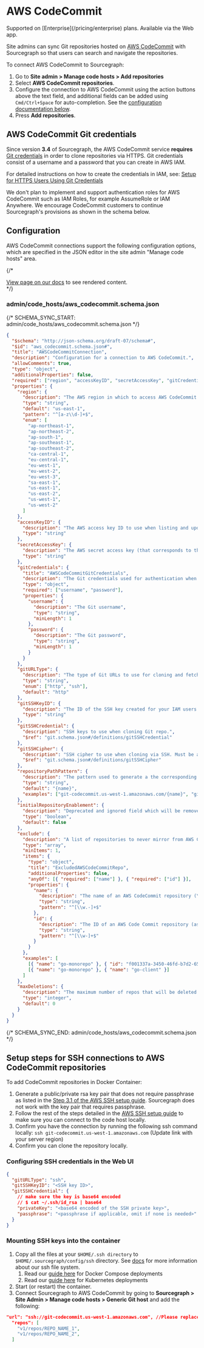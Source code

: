 # AWS CodeCommit

<TierCallout>
  Supported on [Enterprise](/pricing/enterprise) plans.
  <user>
    Available via the Web app.
  </user>
</TierCallout>

Site admins can sync Git repositories hosted on [AWS CodeCommit](https://aws.amazon.com/codecommit/) with Sourcegraph so that users can search and navigate the repositories.

To connect AWS CodeCommit to Sourcegraph:

1. Go to **Site admin > Manage code hosts > Add repositories**
1. Select **AWS CodeCommit repositories**.
1. Configure the connection to AWS CodeCommit using the action buttons above the text field, and additional fields can be added using `Cmd/Ctrl+Space` for auto-completion. See the [configuration documentation below](#configuration).
1. Press **Add repositories**.

## AWS CodeCommit Git credentials

Since version **3.4** of Sourcegraph, the AWS CodeCommit service **requires** [Git credentials](https://docs.aws.amazon.com/IAM/latest/UserGuide/id_credentials_ssh-keys.html#git-credentials-code-commit) in order to clone repositories via HTTPS. Git credentials consist of a username and a password that you can create in AWS IAM.

For detailed instructions on how to create the credentials in IAM, see: [Setup for HTTPS Users Using Git Credentials](https://docs.aws.amazon.com/codecommit/latest/userguide/setting-up-gc.html)

<Callout type="info"> We don't plan to implement and support authentication roles for AWS CodeCommit such as IAM Roles, for example AssumeRole or IAM Anywhere. We encourage CodeCommit customers to continue Sourcegraph's provisions as shown in the schema below.</Callout>

## Configuration

AWS CodeCommit connections support the following configuration options, which are specified in the JSON editor in the site admin "Manage code hosts" area.

{/* <div markdown-func=jsonschemadoc jsonschemadoc:path="admin/code_hosts/aws_codecommit.schema.json">[View page on our docs](/admin/code_hosts/aws_codecommit) to see rendered content.</div> */}

### admin/code_hosts/aws_codecommit.schema.json

{/* SCHEMA_SYNC_START: admin/code_hosts/aws_codecommit.schema.json */}
```json
{
  "$schema": "http://json-schema.org/draft-07/schema#",
  "$id": "aws_codecommit.schema.json#",
  "title": "AWSCodeCommitConnection",
  "description": "Configuration for a connection to AWS CodeCommit.",
  "allowComments": true,
  "type": "object",
  "additionalProperties": false,
  "required": ["region", "accessKeyID", "secretAccessKey", "gitCredentials"],
  "properties": {
    "region": {
      "description": "The AWS region in which to access AWS CodeCommit. See the list of supported regions at https://docs.aws.amazon.com/codecommit/latest/userguide/regions.html#regions-git.",
      "type": "string",
      "default": "us-east-1",
      "pattern": "^[a-z\\d-]+$",
      "enum": [
        "ap-northeast-1",
        "ap-northeast-2",
        "ap-south-1",
        "ap-southeast-1",
        "ap-southeast-2",
        "ca-central-1",
        "eu-central-1",
        "eu-west-1",
        "eu-west-2",
        "eu-west-3",
        "sa-east-1",
        "us-east-1",
        "us-east-2",
        "us-west-1",
        "us-west-2"
      ]
    },
    "accessKeyID": {
      "description": "The AWS access key ID to use when listing and updating repositories from AWS CodeCommit. Must have the AWSCodeCommitReadOnly IAM policy.",
      "type": "string"
    },
    "secretAccessKey": {
      "description": "The AWS secret access key (that corresponds to the AWS access key ID set in `accessKeyID`).",
      "type": "string"
    },
    "gitCredentials": {
      "title": "AWSCodeCommitGitCredentials",
      "description": "The Git credentials used for authentication when cloning an AWS CodeCommit repository over HTTPS.\n\nSee the AWS CodeCommit documentation on Git credentials for CodeCommit: https://docs.aws.amazon.com/IAM/latest/UserGuide/id_credentials_ssh-keys.html#git-credentials-code-commit.\nFor detailed instructions on how to create the credentials in IAM, see this page: https://docs.aws.amazon.com/codecommit/latest/userguide/setting-up-gc.html",
      "type": "object",
      "required": ["username", "password"],
      "properties": {
        "username": {
          "description": "The Git username",
          "type": "string",
          "minLength": 1
        },
        "password": {
          "description": "The Git password",
          "type": "string",
          "minLength": 1
        }
      }
    },
    "gitURLType": {
      "description": "The type of Git URLs to use for cloning and fetching Git repositories.",
      "type": "string",
      "enum": ["http", "ssh"],
      "default": "http"
    },
    "gitSSHKeyID": {
      "description": "The ID of the SSH key created for your IAM users. It is required when using SSH to clone repositories.",
      "type": "string"
    },
    "gitSSHCredential": {
      "description": "SSH keys to use when cloning Git repo.",
      "$ref": "git.schema.json#/definitions/gitSSHCredential"
    },
    "gitSSHCipher": {
      "description": "SSH cipher to use when cloning via SSH. Must be a valid choice from `ssh -Q cipher`.",
      "$ref": "git.schema.json#/definitions/gitSSHCipher"
    },
    "repositoryPathPattern": {
      "description": "The pattern used to generate a the corresponding Sourcegraph repository name for an AWS CodeCommit repository. In the pattern, the variable \"{name}\" is replaced with the repository's name.\n\nFor example, if your Sourcegraph instance is at https://src.example.com, then a repositoryPathPattern of \"awsrepos/{name}\" would mean that a AWS CodeCommit repository named \"myrepo\" is available on Sourcegraph at https://src.example.com/awsrepos/myrepo.\n\nIt is important that the Sourcegraph repository name generated with this pattern be unique to this code host. If different code hosts generate repository names that collide, Sourcegraph's behavior is undefined.",
      "type": "string",
      "default": "{name}",
      "examples": ["git-codecommit.us-west-1.amazonaws.com/{name}", "git-codecommit.eu-central-1.amazonaws.com/{name}"]
    },
    "initialRepositoryEnablement": {
      "description": "Deprecated and ignored field which will be removed entirely in the next release. AWS CodeCommit repositories can no longer be enabled or disabled explicitly. Configure which repositories should not be mirrored via \"exclude\" instead.",
      "type": "boolean",
      "default": false
    },
    "exclude": {
      "description": "A list of repositories to never mirror from AWS CodeCommit. \n\nSupports excluding by name ({\"name\": \"git-codecommit.us-west-1.amazonaws.com/repo-name\"}) or by ARN ({\"id\": \"arn:aws:codecommit:us-west-1:999999999999:name\"}).",
      "type": "array",
      "minItems": 1,
      "items": {
        "type": "object",
        "title": "ExcludedAWSCodeCommitRepo",
        "additionalProperties": false,
        "anyOf": [{ "required": ["name"] }, { "required": ["id"] }],
        "properties": {
          "name": {
            "description": "The name of an AWS CodeCommit repository (\"repo-name\") to exclude from mirroring.",
            "type": "string",
            "pattern": "^[\\w.-]+$"
          },
          "id": {
            "description": "The ID of an AWS Code Commit repository (as returned by the AWS API) to exclude from mirroring. Use this to exclude the repository, even if renamed, or to differentiate between repositories with the same name in multiple regions.",
            "type": "string",
            "pattern": "^[\\w-]+$"
          }
        }
      },
      "examples": [
        [{ "name": "go-monorepo" }, { "id": "f001337a-3450-46fd-b7d2-650c0EXAMPLE" }],
        [{ "name": "go-monorepo" }, { "name": "go-client" }]
      ]
    },
    "maxDeletions": {
      "description": "The maximum number of repos that will be deleted per sync. A value of 0 or less indicates no maximum.",
      "type": "integer",
      "default": 0
    }
  }
}
```
{/* SCHEMA_SYNC_END: admin/code_hosts/aws_codecommit.schema.json */}
## Setup steps for SSH connections to AWS CodeCommit repositories

To add CodeCommit repositories in Docker Container:

1. Generate a public/private rsa key pair that does not require passphrase as listed in the [Step 3.1 of the AWS SSH setup guide](https://docs.aws.amazon.com/codecommit/latest/userguide/setting-up-ssh-unixes.html#setting-up-ssh-unixes-keys). Sourcegraph does not work with the key pair that requires passphrase.
1. Follow the rest of the steps detailed in the [AWS SSH setup guide](https://docs.aws.amazon.com/codecommit/latest/userguide/setting-up-ssh-unixes.html) to make sure you can connect to the code host locally.
1. Confirm you have the connection by running the following ssh command locally: `ssh git-codecommit.us-west-1.amazonaws.com` (Update link with your server region)
1. Confirm you can clone the repository locally.

### Configuring SSH credentials in the Web UI

```json
{
  "gitURLType": "ssh",
  "gitSSHKeyID": "<SSH key ID>",
  "gitSSHCredential": {
    // make sure the key is base64 encoded
    // $ cat ~/.ssh/id_rsa | base64
    "privateKey": "<base64 encoded of the SSH private key>",
    "passphrase": "<passphrase if applicable, omit if none is needed>"
  }
}
```

### Mounting SSH keys into the container

1. Copy all the files at your `$HOME/.ssh directory` to `$HOME/.sourcegraph/config/ssh` directory. See [docs](/admin/deploy/docker-single-container/#ssh-authentication-config-keys-knownhosts) for more information about our ssh file system.
    1. Read our [guide here](/admin/deploy/docker-compose/#git-ssh-configuration) for Docker Compose deployments
    1. Read our [guide here](/admin/deploy/kubernetes/configure#ssh-for-cloning) for Kubernetes deployments
1. Start (or restart) the container.
1. Connect Sourcegraph to AWS CodeCommit by going to **Sourcegraph > Site Admin > Manage code hosts > Generic Git host** and add the following:

```json
"url": "ssh://git-codecommit.us-west-1.amazonaws.com", //Please replace the 'us-east-1' region with yours
  "repos": [
    "v1/repos/REPO_NAME_1",
    "v1/repos/REPO_NAME_2",
  ]
```
